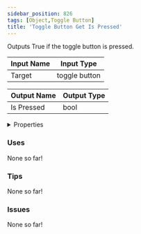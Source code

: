 ```yaml
---
sidebar_position: 826
tags: [Object,Toggle Button]
title: 'Toggle Button Get Is Pressed'
---
```


Outputs True if the toggle button is pressed.



<DocusaurusSvg />

| Input Name | Input Type |
|-----------|-----------|
| Target | toggle button |

| Output Name | Output Type |
|-----------|-----------|
| Is Pressed | bool |


<details>
  <summary>Properties</summary>
  <div>
    <div>
    <table>
      <thead>
        <tr>
          <th>Is beta required?</th>
          <th>No</th>
        </tr>
        <tr>
          <th>Is this chip a trolling risk?</th>
          <th>No</th>
        </tr>
        <tr>
          <th>Is this chip a role assignment risk?</th>
          <th>No</th>
        </tr>
        <tr>
          <th>Chip UUID</th>
          <th>f8a9cb84-dcb1-4a12-ae29-4d7711e14506</th>
        </tr>
        <tr>
          <th>Room availability</th>
          <th>Available everywhere</th>
        </tr>
      </thead>
    </table>
    </div>
  </div>
</details>

### Uses

None so far!

### Tips

None so far!

### Issues

None so far!